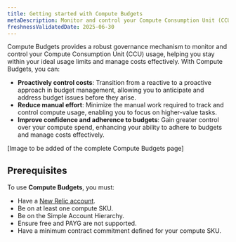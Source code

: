 ```yaml
---
title: Getting started with Compute Budgets
metaDescription: Monitor and control your Compute Consumption Unit (CCU) usage with New Relic's Compute Budgets feature.
freshnessValidatedDate: 2025-06-30
---
```


Compute Budgets provides a robust governance mechanism to monitor and control your Compute Consumption Unit (CCU) usage, helping you stay within your ideal usage limits and manage costs effectively. With Compute Budgets, you can:

  - **Proactively control costs**: Transition from a reactive to a proactive approach in budget management, allowing you to anticipate and address budget issues before they arise.
  - **Reduce manual effort**: Minimize the manual work required to track and control compute usage, enabling you to focus on higher-value tasks.
  - **Improve confidence and adherence to budgets**: Gain greater control over your compute spend, enhancing your ability to adhere to budgets and manage costs effectively.

[Image to be added of the complete Compute Budgets page]

## Prerequisites

To use **Compute Budgets**, you must:

- Have a [New Relic account](http://newrelic.com/signup).
- Be on at least one compute SKU.
- Be on the Simple Account Hierarchy.
- Ensure free and PAYG are not supported.
- Have a minimum contract commitment defined for your compute SKU.